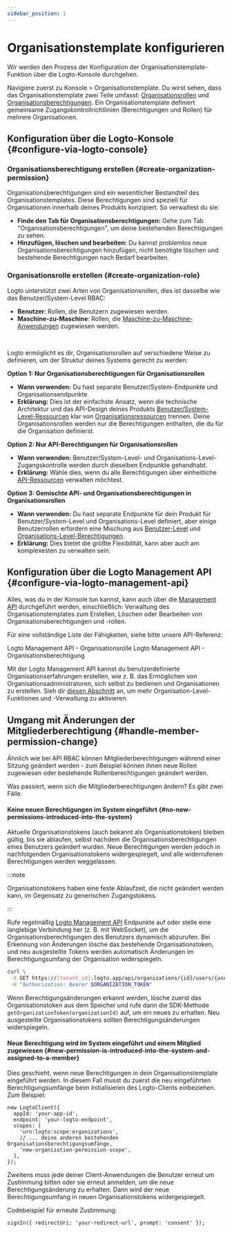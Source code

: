 ```yaml
---
sidebar_position: 1
---
```


# Organisationstemplate konfigurieren

Wir werden den Prozess der Konfiguration der Organisationstemplate-Funktion über die Logto-Konsole durchgehen.

Navigiere zuerst zu <CloudLink to="/organization-template">Konsole > Organisationstemplate</CloudLink>. Du wirst sehen, dass das Organisationstemplate zwei Teile umfasst: [Organisationsrollen](/authorization/organization-template#organization-role) und [Organisationsberechtigungen](/authorization/organization-template#organization-permission). Ein Organisationstemplate definiert gemeinsame Zugangskontrollrichtlinien (Berechtigungen und Rollen) für mehrere Organisationen.

## Konfiguration über die Logto-Konsole \{#configure-via-logto-console}

### Organisationsberechtigung erstellen \{#create-organization-permission}

Organisationsberechtigungen sind ein wesentlicher Bestandteil des Organisationstemplates. Diese Berechtigungen sind speziell für Organisationen innerhalb deines Produkts konzipiert. So verwaltest du sie:

- **Finde den Tab für Organisationsberechtigungen:** Gehe zum Tab "Organisationsberechtigungen", um deine bestehenden Berechtigungen zu sehen.
- **Hinzufügen, löschen und bearbeiten:** Du kannst problemlos neue Organisationsberechtigungen hinzufügen, nicht benötigte löschen und bestehende Berechtigungen nach Bedarf bearbeiten.

### Organisationsrolle erstellen \{#create-organization-role}

Logto unterstützt zwei Arten von Organisationsrollen, dies ist dasselbe wie das Benutzer/System-Level RBAC:

- **Benutzer**: Rollen, die Benutzern zugewiesen werden.
- **Maschine-zu-Maschine**: Rollen, die [Maschine-zu-Maschine-Anwendungen](/quick-starts/m2m) zugewiesen werden.

<br />

Logto ermöglicht es dir, Organisationsrollen auf verschiedene Weise zu definieren, um der Struktur deines Systems gerecht zu werden:

**Option 1: Nur Organisationsberechtigungen für Organisationsrollen**

- **Wann verwenden:** Du hast separate Benutzer/System-Endpunkte und Organisationsendpunkte.
- **Erklärung:** Dies ist der einfachste Ansatz, wenn die technische Architektur und das API-Design deines Produkts [Benutzer/System-Level-Ressourcen](/authorization/role-based-access-control#permissionsscopes) klar von [Organisationsressourcen](/authorization/organization-template#organization-permission) trennen. Deine Organisationsrollen werden nur die Berechtigungen enthalten, die du für die Organisation definierst.

**Option 2: Nur API-Berechtigungen für Organisationsrollen**

- **Wann verwenden:** Benutzer/System-Level- und Organisations-Level-Zugangskontrolle werden durch dieselben Endpunkte gehandhabt.
- **Erklärung:** Wähle dies, wenn du alle Berechtigungen über einheitliche [API-Ressourcen](/authorization/api-resources) verwalten möchtest.

**Option 3: Gemischte API- und Organisationsberechtigungen in Organisationsrollen**

- **Wann verwenden:** Du hast separate Endpunkte für dein Produkt für Benutzer/System-Level und Organisations-Level definiert, aber einige Benutzerrollen erfordern eine Mischung aus [Benutzer-Level](/authorization/role-based-access-control#permissionsscopes) und [Organisations-Level-Berechtigungen](/authorization/organization-template#organization-permission).
- **Erklärung:** Dies bietet die größte Flexibilität, kann aber auch am komplexesten zu verwalten sein.

## Konfiguration über die Logto Management API \{#configure-via-logto-management-api}

Alles, was du in der Konsole tun kannst, kann auch über die [Management API](/integrate-logto/interact-with-management-api) durchgeführt werden, einschließlich: Verwaltung des Organisationstemplates zum Erstellen, Löschen oder Bearbeiten von Organisationsberechtigungen und -rollen.

Für eine vollständige Liste der Fähigkeiten, siehe bitte unsere API-Referenz:

<Url href="https://openapi.logto.io/operation/operation-updateorganizationrole">
  Logto Management API - Organisationsrolle
</Url>

<Url href="https://openapi.logto.io/operation/operation-listorganizationscopes">
  Logto Management API - Organisationsberechtigung
</Url>

Mit der Logto Management API kannst du benutzerdefinierte Organisationserfahrungen erstellen, wie z. B. das Ermöglichen von Organisationsadministratoren, sich selbst zu bedienen und Organisationen zu erstellen. Sieh dir [diesen Abschnitt](/end-user-flows/organization-experience/) an, um mehr Organisation-Level-Funktionen und -Verwaltung zu aktivieren.

## Umgang mit Änderungen der Mitgliederberechtigung \{#handle-member-permission-change}

Ähnlich wie bei API RBAC können Mitgliederberechtigungen während einer Sitzung geändert werden - zum Beispiel können ihnen neue Rollen zugewiesen oder bestehende Rollenberechtigungen geändert werden.

Was passiert, wenn sich die Mitgliederberechtigungen ändern? Es gibt zwei Fälle.

#### Keine neuen Berechtigungen im System eingeführt \{#no-new-permissions-introduced-into-the-system}

Aktuelle Organisationstokens (auch bekannt als Organisationstoken) bleiben gültig, bis sie ablaufen, selbst nachdem die Organisationsberechtigungen eines Benutzers geändert wurden. Neue Berechtigungen werden jedoch in nachfolgenden Organisationstokens widergespiegelt, und alle widerrufenen Berechtigungen werden weggelassen.

:::note

Organisationstokens haben eine feste Ablaufzeit, die nicht geändert werden kann, im Gegensatz zu generischen Zugangstokens.

:::

Rufe regelmäßig [Logto Management API](/integrate-logto/interact-with-management-api/) Endpunkte auf oder stelle eine langlebige Verbindung her (z. B. mit WebSocket), um die Organisationsberechtigungen des Benutzers dynamisch abzurufen. Bei Erkennung von Änderungen lösche das bestehende Organisationstoken, und neu ausgestellte Tokens werden automatisch Änderungen im Berechtigungsumfang der Organisation widerspiegeln.

```bash
curl \
 -X GET https://[tenant_id].logto.app/api/organizations/{id}/users/{userId}/scopes \
 -H "Authorization: Bearer $ORGANIZATION_TOKEN"
```

Wenn Berechtigungsänderungen erkannt werden, lösche zuerst das Organisationstoken aus dem Speicher und rufe dann die SDK-Methode `getOrganizationToken(organizationId)` auf, um ein neues zu erhalten. Neu ausgestellte Organisationstokens sollten Berechtigungsänderungen widerspiegeln.

#### Neue Berechtigung wird im System eingeführt und einem Mitglied zugewiesen \{#new-permission-is-introduced-into-the-system-and-assigned-to-a-member}

Dies geschieht, wenn neue Berechtigungen in dein Organisationstemplate eingeführt werden. In diesem Fall musst du zuerst die neu eingeführten Berechtigungsumfänge beim Initialisieren des Logto-Clients einbeziehen. Zum Beispiel:

```tsx
new LogtoClient({
  appId: 'your-app-id',
  endpoint: 'your-logto-endpoint',
  scopes: [
    'urn:logto:scope:organizations',
    // ... deine anderen bestehenden Organisationsberechtigungsumfänge,
    'new-organization-permission-scope',
  ],
});
```

Zweitens muss jede deiner Client-Anwendungen die Benutzer erneut um Zustimmung bitten oder sie erneut anmelden, um die neue Berechtigungsänderung zu erhalten. Dann wird der neue Berechtigungsumfang in neuen Organisationstokens widergespiegelt.

Codebeispiel für erneute Zustimmung:

```tsx
signIn({ redirectUri: 'your-redirect-url', prompt: 'consent' });
```
